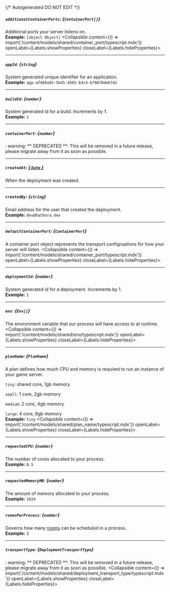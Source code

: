 {/* Autogenerated DO NOT EDIT  */}

##### `additionalContainerPorts`: *{`ContainerPort[]`}*
Additional ports your server listens on.
<br/>
**Example:** `[object Object]`
<Collapsible content={() => import('/content/models/shared/container_port/typescript.mdx')} openLabel={Labels.showProperties} closeLabel={Labels.hideProperties}>
</Collapsible>

---
##### `appId`: *{`string`}*
System generated unique identifier for an application.
<br/>
**Example:** `app-af469a92-5b45-4565-b3c4-b79878de67d2`

---
##### `buildId`: *{`number`}*
System generated id for a build. Increments by 1.
<br/>
**Example:** `1`

---
##### `containerPort`: *{`number`}*
: warning: \*\* DEPRECATED \*\*: This will be removed in a future release, please migrate away from it as soon as possible.

---
##### `createdAt`: [*{ `Date` }*](https://developer.mozilla.org/en-US/docs/Web/JavaScript/Reference/Global_Objects/Date)
When the deployment was created.

---
##### `createdBy`: *{`string`}*
Email address for the user that created the deployment.
<br/>
**Example:** `dev@hathora.dev`

---
##### `defaultContainerPort`: *{`ContainerPort`}*
A container port object represents the transport configruations for how your server will listen.
<Collapsible content={() => import('/content/models/shared/container_port/typescript.mdx')} openLabel={Labels.showProperties} closeLabel={Labels.hideProperties}>
</Collapsible>

---
##### `deploymentId`: *{`number`}*
System generated id for a deployment. Increments by 1.
<br/>
**Example:** `1`

---
##### `env`: *{`Env[]`}*
The environment variable that our process will have access to at runtime.
<Collapsible content={() => import('/content/models/shared/env/typescript.mdx')} openLabel={Labels.showProperties} closeLabel={Labels.hideProperties}>
</Collapsible>

---
##### `planName`: *{`PlanName`}*
A plan defines how much CPU and memory is required to run an instance of your game server.

`tiny`: shared core, 1gb memory

`small`: 1 core, 2gb memory

`medium`: 2 core, 4gb memory

`large`: 4 core, 8gb memory
<br/>
**Example:** `tiny`
<Collapsible content={() => import('/content/models/shared/plan_name/typescript.mdx')} openLabel={Labels.showProperties} closeLabel={Labels.hideProperties}>
</Collapsible>

---
##### `requestedCPU`: *{`number`}*
The number of cores allocated to your process.
<br/>
**Example:** `0.5`

---
##### `requestedMemoryMB`: *{`number`}*
The amount of memory allocated to your process.
<br/>
**Example:** `1024`

---
##### `roomsPerProcess`: *{`number`}*
Governs how many [rooms](https://hathora.dev/docs/concepts/hathora\-entities\#room) can be scheduled in a process.
<br/>
**Example:** `3`

---
##### `transportType`: *{`DeploymentTransportType`}*
: warning: \*\* DEPRECATED \*\*: This will be removed in a future release, please migrate away from it as soon as possible.
<Collapsible content={() => import('/content/models/shared/deployment_transport_type/typescript.mdx')} openLabel={Labels.showProperties} closeLabel={Labels.hideProperties}>
</Collapsible>



